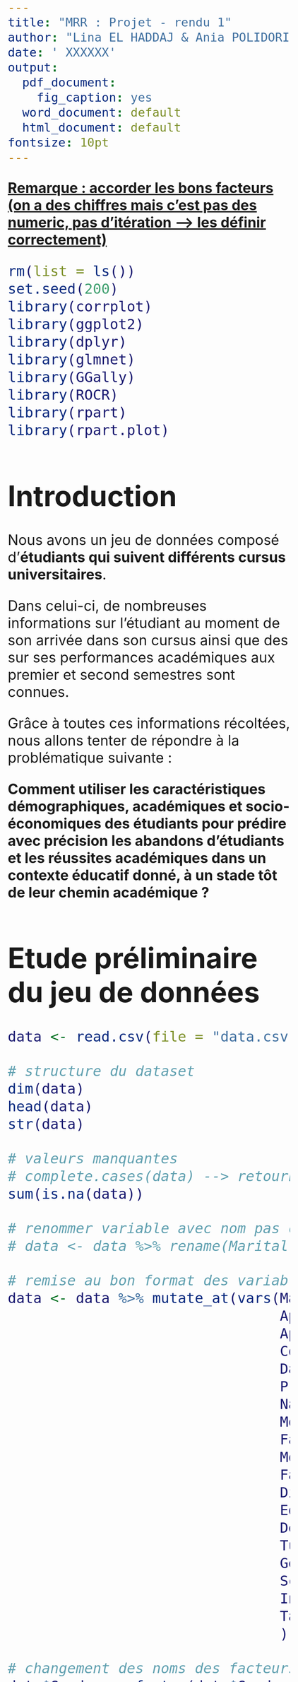 ---
title: "MRR : Projet - rendu 1"
author: "Lina EL HADDAJ & Ania POLIDORI"
date: ' XXXXXX'
output:
  pdf_document:
    fig_caption: yes
  word_document: default
  html_document: default
fontsize: 10pt
---

```{=html}
<style type="text/css">
  body .main-container{
   max-width: 1100px !important;
   width: 1100px !important;
  }
  body {
    max-width: 1100px !important;
    margin = auto;
    padding: 5em;
  }
  body, td{
    font-size: 2em;
  }
  code.r{
    font-size: 1em;
  }
  pre{
    font-size: 1em;
    color: #191970;
  }
</style>
```
[**Remarque : accorder les bons facteurs (on a des chiffres mais c'est pas des numeric, pas d'itération --\> les définir correctement)**]{.underline}

```{r setup, include=FALSE}
rm(list = ls())
set.seed(200)
library(corrplot)
library(ggplot2)
library(dplyr)
library(glmnet)
library(GGally)
library(ROCR)
library(rpart)
library(rpart.plot)
```


# Introduction

Nous avons un jeu de données composé d'**étudiants qui suivent différents cursus universitaires**. 

Dans celui-ci, de nombreuses informations sur l'étudiant au moment de son arrivée dans son cursus ainsi que des sur ses performances académiques aux premier et second semestres sont connues. 

Grâce à toutes ces informations récoltées, nous allons tenter de répondre à la problématique suivante : 

**Comment utiliser les caractéristiques démographiques, académiques et socio-économiques des étudiants pour prédire avec précision les abandons d'étudiants et les réussites académiques dans un contexte éducatif donné, à un stade tôt de leur chemin académique ?**


# Etude préliminaire du jeu de données

```{r, include=FALSE}
data <- read.csv(file = "data.csv", sep = ';', header = TRUE)

# structure du dataset
dim(data)
head(data)
str(data)

# valeurs manquantes
# complete.cases(data) --> retourne TRUE pour chaque case non vide
sum(is.na(data))

# renommer variable avec nom pas clair car problème d'importation sur un des pc
# data <- data %>% rename(Marital.status = ï..Marital.status)

# remise au bon format des variables à facteurs
data <- data %>% mutate_at(vars(Marital.status,
                                Application.mode,
                                Application.order,
                                Course,
                                Daytime.evening.attendance.,
                                Previous.qualification, 
                                Nacionality,
                                Mother.s.qualification,
                                Father.s.qualification,
                                Mother.s.occupation,
                                Father.s.occupation,
                                Displaced,
                                Educational.special.needs,
                                Debtor,
                                Tuition.fees.up.to.date, 
                                Gender,
                                Scholarship.holder,
                                International, 
                                Target
                                ), as.factor) 

# changement des noms des facteurs du genre (pour que ce soit plus intuitif dans les analyses)
data$Gender <- factor(data$Gender, labels=c("F", "M"))

```


Notre jeu de données est composé de **37 variables** et de **4424 observations**, dont chacune qui représente un étudiant et chaque variable une information sur cet étudiant, **sans valeurs manquantes**. 

A l'importation du jeu de données, toutes les variables ont été importées sous format numérique. Mais la plupart d'entre elles sont des variables catégorielles, on leur a donc accordé les bons facteurs. 

## Choix de la variable cible 

La variable cible choisie pour notre analyse est dérivée de la variable `Target`, qui représente le résultat académique des étudiants à la fin de la durée normale du cursus. Cette variable est formulée comme une tâche de classification à trois catégories, distinguant entre les étudiants qui ont abandonné (`dropout`), ceux qui sont inscrits (`enrolled`), et ceux qui ont obtenu leur diplôme (`graduate`).

Afin de simplifier la tâche de prédiction, nous avons créé une variable binaire, `Ybin`, où les étudiants diplômés sont représentés par 1, et les étudiants inscrits ou ayant abandonné par 0. Cette approche nous permet de concentrer notre modèle sur la prédiction de la réussite académique à la fin de la durée normale du cursus, en distinguant de manière binaire entre les étudiants qui obtiennent leur diplôme et ceux qui n'atteignent pas cet objectif, simplifiant ainsi la complexité de la tâche de classification initiale à trois catégories.

```{r, include=FALSE}
# création de la nouvelle variable cible
data$Ybin <- factor(ifelse(data$Target == "Graduate", 1, 0))

# graphique des proportions de la variable cible
ggplot(data = data, aes(x = "", fill = Ybin))+
  geom_bar(position = "fill",width = 1, color="white")+
  coord_polar("y")+
  scale_y_continuous(labels = scales::percent)+
  labs(title = "Distribution des étudiants étant graduate ou non", x="",y="")+
  scale_fill_discrete(name="Graduate", 
                      labels = c("Non", "Oui"))+
  theme_minimal() +
  theme(axis.title = element_blank())
```



## Statistiques descriptives

**Corrélations positives significatives :**

- Entre les notes de qualification précédente et les notes d'admission ($0.58$)
- Entre les variables liées aux unités d'enseignement du premier semestre et celles du deuxième semestre, indiquant une **cohérence dans la performance académique d'un semestre à l'autre**

**Corrélations négatives significatives :**

- Entre l'âge à l'inscription et les notes du premier semestre ($-0.16$), suggérant que **les étudiants plus jeunes ont tendance à obtenir de meilleures notes au premier semestre**.
- Entre le taux de chômage et le produit intérieur brut ($-0.34$), indiquant une relation inverse entre ces deux variables économiques.

```{r}
numeric_data <- cbind(data$Ybin, data[, sapply(data, is.numeric)])
colnames(numeric_data)[1] <- "Ybin"

# Calculer la matrice de corrélation
correlation_matrix <- cor(numeric_data %>% select(-Ybin))

# Vérifier les noms de colonnes
colnames(correlation_matrix)

# Tracer la matrice de corrélation avec corrplot
corrplot(correlation_matrix,
         tl.cex = 0.7, # Ajuster la taille des étiquettes
         title = "Matrice de Corrélation", # Ajouter un titre
         tl.srt = 45, # Incliner les étiquettes à 45 degrés
         width = 30, height = 30) # Ajuster la taille du graphique
```


```{r}
summary(data)
```

```{r, echo=FALSE}
sequence=c(2:4, 5:7, 8:10, 11:13, 14:16, 17:19)
par(mfrow = c(3,6))
for(i in sequence){
  boxplot(numeric_data[ , i] ~ Ybin, data=numeric_data,
       main = colnames(numeric_data)[i], xlab="Graduate", ylab = "Valeurs", cex.main = 0.5)
}
```

On a pu déjà observer les variables quantitatives de notre jeu de données par rapport à notre variable cible, afin de voir s'il y avait potentiellement un lien entre ces variables et la graduation. 

On peut par exemple voir que les variables **Curricular.units.1st.sem.grade** et **Curricular.units.2nd.sem.grade** qui représentent respectivement la moyenne de l'étudiant (entre $0$ et $20$) aux premier et second semestres, et **Curricular.units.2nd.sem.approved** qui représente le nombre d'unités d'enseignement (UE) validées au premier semestre, semblent avoir des valeurs ainsi que des médianes **très différentes en fonction de si l'étudiant a eu son diplôme à la fin de son cursus ou non**.



```{r}
# proportions de la variable Gender
round(prop.table(table(data$Gender)) * 100, 2)
```

```{r}
# calcul des pourcentages de la variable Gender en fonction de Ybin
percentages_gender <- data %>%
  count(Gender, Ybin) %>%
  group_by(Gender) %>%
  mutate(percentage = n / sum(n))

# graphique de la relation entre Ybin et Gender
ggplot(data, aes(x = Gender, fill = Ybin)) +
  geom_bar(position = "fill") +
  geom_text(data = percentages_gender,
            aes(label = scales::percent(percentage),
                y = percentage),
            position = position_fill(vjust = 0.5),
            show.legend = FALSE) +
  labs(title = "Relation entre le genre et la réussite académique",
       x = "Genre",
       y = "Pourcentage d'étudiants")+
  scale_fill_discrete(name = "Diplômé", labels=c("Non", "Oui"))+
  scale_y_continuous(labels = scales::percent)+
  theme_minimal()
```

Ensuite, parmi toutes les variables catégorielles du jeu de données, nous avons également analysé visuellement s'il semble y avoir une relation entre celles-ci et notre variable cible. 
   
Nous avons par exemple le genre des étudiants, dont $64,83\%$ sont des femmes et $35,17\%$ sont des hommes. 
   
Nous pouvons observer que **le genre semble avoir un lien avec la réussite académique de l'étudiant**. En effet, $35,2\%$ des hommes ne sont pas diplômés contre $57,9\%$ des femmes. 



```{r}
# proportions de la variable Scholarship.holder
round(prop.table(table(data$Scholarship.holder)) * 100, 2)
```

```{r}
# calcul des pourcentages de la variable Scholarship.holder en fonction de sYbin
percentages_scholarship <- data %>%
  count(Scholarship.holder, Ybin) %>%
  group_by(Scholarship.holder) %>%
  mutate(percentage = n / sum(n))

# graphique de la relation entre Ybin et Scholarship.holder
ggplot(data, aes(x = Scholarship.holder, fill = Ybin)) +
  geom_bar(position = "fill") +
  geom_text(data = percentages_scholarship,
            aes(label = scales::percent(percentage),
                y = percentage),
            position = position_fill(vjust = 0.5),
            show.legend = FALSE) +
  labs(title = "Relation entre la réussite académique et si l'étudiant est boursier",
       x = "Boursier",
       y = "Pourcentage d'étudiants")+
  scale_fill_discrete(name = "Diplômé", labels=c("Non", "Oui"))+
  scale_y_continuous(labels = scales::percent)+
  scale_x_discrete(labels = c("Non", "Oui"))+
  theme_minimal()
```


Nous avons également pu observer un **lien entre le statut boursier des étudiants et leur réussite académique**. $75,16\%$ des étudiants ne sont pas boursiers tandis que $24,84\%$ le sont. 
    
Nous pouvons donc nous demander si le fait d'avoir une bourse est un facteur permettant de prédire si l'étudiant va ou non être diplômé : seulement $24\%$ des étudiants boursiers ne sont pas diplômés, tandis que $59\%$ de notre population d'étudiants non boursiers ne l'est pas. 





# Modélisation 

Après ces analyses sur nos variables, nous allons maintenant tenter de modéliser nos données afin d'expliquer notre variable cible. 

Pour ceci, nous allons effectuer un modèle logistique complet, c'est-à-dire prenant en compte toutes les variables du jeu de données. Cette modélisation complète nous permettra déjà de savoir si au moins une des variables est significative dans notre modèle, et donc s'il est pertinent de tenter de modéliser la variable cible avec au moins une de ces variables prédictives. 

```{r}
data <- data %>% select(-Target)
mod_log <- glm(Ybin ~ . , data, family = binomial)
summary(mod_log)
```

On peut observer que plusieurs des variables présentes dans ce modèle ont une p-value < $\alpha = 5\%$ , tels que `Curricular.units.2nd.sem..approved.` ou `Tuition.fees.up.to.date`. 


# Echantillonnage 

On créé un échantillon apprentissage (train) avec $70\%$ du jeu de données initial et un échantillon test avec $30\%$ du jeu de données initial. Pour cela, on split le data set de façon aléatoire. 

```{r}
# échantillon train
# sort(sample(nrow(data), floor(nrow(data) * 0.75)))

indices <- sample(1:nrow(data), size = 0.70 * nrow(data))
train_set <- data[indices,]
```


```{r}
#échantillon test
test_set <- data[-indices,]
```


```{r}
summary(train_set)
summary(test_set)
```



# Régression RIDGE 

## Modélisation 

Afin de pouvoir effectuer la régression logistique RIDGE sur notre jeu de données, on va devoir transformer toutes nos variables factorielles en variables binaires car la régression RIDGE ajoute une pénalité aux coefficients du modèle, et cette pénalité est définie en terme de valeurs numériques des coefficients. 

```{r}
# jeu x_train avec toutes les variables factorielles transformées en binaire, sans la variable cible
x_train <- model.matrix(Ybin ~ . -1 , data = train_set)
x_test <- model.matrix(Ybin ~ . -1 , data = test_set)

# régression logistique RIDGE
mod_ridge <- glmnet(x = x_train , y = train_set$Ybin, family = "binomial", alpha = 0)

# pour avoir les coefficients de la régression, pour chacun des 100 lambdas pris 
# coef.glmnet(mod_ridge)
```

$\lambda$ est l'hyperparamètre dans une régression RIDGE. C'est le paramètre qui sert à pénaliser la fonction de coût, et qui sert donc à éviter le sur-entraînement (*overfitting*)

Quand on effectue la régression RIDGE avec la commande `glmnet`, on obtient un objet contenant plusieurs informations. Nous n'avons pas spécifié de valeur de $\lambda$, cet objet va donc contenir 100 valeurs de $\lambda$ différentes. Pour chacun de ces $\lambda$, nous allons avoir les coefficients associés après la pénalisation. 

La régression RIDGE ne va pas vraiment servir à faire de la sélection de variables, mais plutôt à enlever la multi colinéarité des variables, en minimisant l'erreur de prédiction tout en homogéinisant les valeurs des paramètres. 

```{r}
# graphique des coefficients en fonction des log des lambdas 
plot(mod_ridge, xvar = "lambda")
```

**graphique à expliquer**


## Cross validation

On effectue la validation croisée avec la commande `cv.glmnet`. Cela va permettre de partitionner les données en plusieurs sous-ensembles grâce à la méthode des **k-folds**. Cette méthode divise les données en plis (*folds*) de taille égale. On utilisera les données d'entraînement pour cela. 

Pour chaque pli, la validation croisée va ajuster le modèle sur les *k-1* plis restants (*ensemble d'entraînement*) et évalué sur le pli retenu (*ensemble de validation*). Ce processus est répété *k* fois, chaque pli servant une fois comme ensemble de validation. 

La validation croisée va permettre de trouver le $\lambda$ optimal, cest-à-dire le $\lambda$ qui maximise les performances moyennes sur les ensembles de validation, c'est à dire sur tous les plis.

Avec cette commande, le $\lambda$ choisi est celui qui minimise la déviance binomiale. 
**déviance binomiale à expliquer**

```{r}
# cross validation
# 10 k folds par défaut 
cv_ridge <- cv.glmnet(x = x_train, y = train_set$Ybin, family = "binomial", alpha = 0)

# lambda optimal
best_lambda_ridge <- cv_ridge$lambda.min
best_lambda_ridge
```

```{r}
# graphique de la déviance binomiale en fonction des log lambda
plot(cv_ridge)
abline(v = log(best_lambda_ridge), col = "blue", lty = 2, lwd = 2)
```

Il s'agit d'un graphique représentant tous les $\lambda$ qui ont été testés avec notre cross validation, en affichant leur log, par rapport à la déviance binomiale. 



## Prédictions sur l'échantillon test

```{r}
# Prédiction des probabilités
pred_probs_ridge <- predict(mod_ridge, newx = x_test, s = best_lambda_ridge, type = "response")

# Transformer les probabilités en prédictions binaires (0 ou 1)
# seuil S = 0.5
pred_classes_ridge <- ifelse(pred_probs_ridge > 0.5, 1, 0)

# Affichage des prédictions
result_ridge <- data.frame(Prédiction = pred_classes_ridge, Probabilités = pred_probs_ridge)
result_ridge
```



## Performances 

### Courbes ROC et AUC

On va ensuite calculer l'AUC. C'est une mesure de performance permettant de mesurer le pouvoir prédictif du modèle. Elle peut se situer entre 1 et 0.5 : plus l'AUC est proche de 1, plus la qualité de prédiction du modèle est bien. Pour 0.5, on aura une prédiction aléatoire, ça sera une performance médiocre. 

On va également représenter la courbe ROC Cette courbe relie les points avec comme abscisse le taux de faux positifs (FPR) = 1-Spécifité au seuil S et en ordonnée la sensibilité (TPR) au seuil S, pour une grille de plusieurs seuils. 

```{r}
# Créez un objet de prédictions
pred_ridge <- prediction(pred_probs_ridge, test_set$Ybin)

# Évaluez les performances avec la courbe ROC
roc_perf_ridge <- performance(pred_ridge, measure="tpr", x.measure="fpr")

# courbe ROC
plot(roc_perf_ridge, colorize = TRUE, main = "Courbe ROC - Ensemble de test", print.cutoffs.at = seq(0, 1,by = 0.1), text.adj = c(1.2, 1.2), lwd = 3)
```

```{r}
# AUC
auc_ridge <- performance(pred_ridge, "auc")@y.values[[1]]
cat("AUC sur l'ensemble de test :", auc_ridge, "\n")
```

Cette valeur d'AUC est une indication positive de la capacité discriminante de notre modèle.
Un AUC de 0.92 suggère que le modèle a une excellente capacité à distinguer entre les étudiants qui réussissent et ceux qui échouent.
En d'autres termes, il est capable de classer correctement la plupart des étudiants en fonction des facteurs inclus dans le modèle.


### Matrice de confusion

```{r}
# Création de la matrice de confusion
conf_matrix_ridge <- addmargins(table(Prédiction = pred_classes_ridge, Réalité = test_set$Ybin))

# Affichage de la matrice de confusion
conf_matrix_ridge
```

-   **Vrais Positifs (VP) :** 578

    Cela représente le nombre d'étudiants pour lesquels le modèle a correctement prédit la réussite.

-   **Vrais** **Négatifs (VN) :** 548

    Cela représente le nombre d'étudiants pour lesquels le modèle a correctement prédit l'échec.

-   **Faux Positifs (FP) :** 69

    Cela signifie que le modèle a prédit à tort la réussite pour ces étudiants.

-   **Faux Négatifs (FN) :** 133

    Cela signifie que le modèle a omis de prédire la réussite pour ces étudiants.

Le modèle a une bonne capacité à prédire à la fois les succès (VP élevés) et les échecs (VN élevés).
Les faux positifs (prédire à tort le succès) sont relativement faibles, ce qui suggère que le modèle n'est pas trop optimiste dans ses prédictions.
Les faux négatifs (manquer la prédiction de réussite) sont plus élevés, indiquant que le modèle pourrait ne pas être aussi sensible à détecter les réussites.

```{r}
# Création d'une fonction pour afficher plusieurs métriques d'évaluation
evaluate_model <- function(actual, predicted) {
  confusion_matrix <- table(Prédiction = predicted, Réalité = actual)
  accuracy <- sum(diag(confusion_matrix)) / sum(confusion_matrix)
  precision <- confusion_matrix[2, 2] / sum(confusion_matrix[, 2])
  recall <- confusion_matrix[2, 2] / sum(confusion_matrix[2, ])
  f1_score <- 2 * (precision * recall) / (precision + recall)
  
  cat("Précision :", precision, "\n")
  cat("Rappel :", recall, "\n")
  cat("F-mesure :", f1_score, "\n")
  cat("Exactitude (Accuracy) :", accuracy, "\n")
  
  return(confusion_matrix)
}

# Utilisation de la fonction
conf_matrix_ridge <- evaluate_model(test_set$Ybin, pred_classes_ridge)
```

-   **Précision (Precision) : 0.8933539**

    Elle mesure la proportion de vrais positifs parmi les instances prédites comme positives.
    Dans votre cas, environ 89,34 % des étudiants prédits comme réussissant (diplômés) le sont réellement.

-   **Rappel (Recall) : 0.8129395**

    Également appelé sensibilité, il mesure la proportion de vrais positifs parmi toutes les instances réellement positives.
    Environ 81,29 % des étudiants réellement diplômés ont été correctement identifiés par le modèle.

-   **F-mesure : 0.8512518**

    C'est une moyenne harmonique de la précision et du rappel.
    Elle donne une mesure équilibrée entre les deux.
    Une valeur de 0,85 indique une bonne harmonie entre la précision et le rappel dans le modèle.

-   **Exactitude (Accuracy) : 0.8478916**

    Elle mesure la proportion totale de prédictions correctes (vrais positifs + vrais négatifs).
    Environ 84,79 % de toutes les prédictions du modèle sont correctes.

# Régression LASSO

## Modélisation 

La régression LASSO va avoir tendance à mettre des coefficients à 0 et donc à faire de la sélection de variables. 

```{r}
# ajustement du modèle Lasso
mod_lasso <- glmnet(x = x_train, y = train_set$Ybin, family = "binomial", alpha = 1)

# Tracer les coefficients en fonction du logarithme des valeurs lambda
plot(mod_lasso, xvar = "lambda")
```


## Cross Validation 

```{r}
# Validation croisée pour trouver la valeur optimale de lambda
# 10 k folds par défaut
cv_lasso <- cv.glmnet(x = x_train, y = train_set$Ybin, family = "binomial", alpha = 1)

# Afficher la valeur optimale de lambda
best_lambda_lasso <- cv_lasso$lambda.min
cat("Lambda optimal :", best_lambda_lasso, "\n")
```

```{r}
# Tracer les métriques de performance validées croisées
plot(cv_lasso)
abline(v = log(best_lambda_lasso), col = "blue", lty = 2, lwd = 2)
```




```{r}
# Extraire les coefficients pour la valeur optimale de lambda
coefficients_lasso <- coef(cv_lasso, s = best_lambda_lasso)

# Afficher les coefficients
print(coefficients_lasso)
```

## Prédictions sur l'échantillon test

```{r}
# estimations des probabilités
pred_probs_lasso <- predict(mod_lasso, newx = x_test, s = best_lambda_lasso, type = "response")

# Transformer les probabilités en prédictions binaires (0 ou 1)
# pour décision
# seuil S = 0.5
pred_classes_lasso <- ifelse(pred_probs_lasso > 0.5, 1, 0)

# Affichage des prédictions
result_lasso <- data.frame(Prédiction = pred_classes_lasso, Probabilités = pred_probs_lasso)
result_lasso
```


## Performances

### Courbe ROC et AUC

```{r}
# Créez un objet de prédictions
pred_lasso <- prediction(pred_probs_lasso, test_set$Ybin)

# Évaluez les performances avec la courbe ROC
roc_perf_lasso <- performance(pred_lasso, measure="tpr", x.measure="fpr")

# courbe ROC
plot(roc_perf_lasso, colorize = TRUE, main = "Courbe ROC - Ensemble de test", print.cutoffs.at = seq(0, 1,by = 0.1), text.adj = c(1.2, 1.2), lwd = 3)
```

```{r}
# AUC
auc_lasso <- performance(pred_lasso, "auc")@y.values[[1]]
cat("AUC sur l'ensemble de test :", auc_lasso, "\n")
```


### Matrice de confusion

```{r}
# Création de la matrice de confusion
conf_matrix_lasso <- addmargins(table(Prédiction = pred_classes_lasso, Réalité = test_set$Ybin))

# Affichage de la matrice de confusion
conf_matrix_lasso
```

```{r}
# Utilisation de la fonction
conf_matrix_lasso <- evaluate_model(test_set$Ybin, pred_classes_lasso)
```




# Régression Logistique

```{r}
# Ajuster le modèle de régression logistique
mod_logistic <- glm(Ybin ~ ., data = train_set, family = "binomial")

# Résumé du modèle
summary(mod_logistic)
```


```{r}
# Liste des noms de colonnes catégorielles
categorical_columns <- c("Marital.status", "Application.mode", "Application.order", "Course", "Daytime.evening.attendance.", "Previous.qualification", "Nacionality", "Mother.s.qualification", "Father.s.qualification", "Mother.s.occupation", "Father.s.occupation", "Displaced", "Educational.special.needs", "Debtor", "Tuition.fees.up.to.date", "Gender", "Scholarship.holder", "International", "Ybin")

# Aligner les niveaux pour toutes les variables catégorielles
for (col in categorical_columns) {
  test_set[[col]] <- factor(test_set[[col]], levels = levels(train_set[[col]]))
}

# predicted_test_logistic <- predict(mod_logistic, type = "response", newdata = test_set)
# pose problème, j'ai pas réussi à corriger l'erreur
```


# Étude des plus proches voisins ou k-NN

```{r}
# Supposons que votre dataframe s'appelle "data"
# Choisissez les variables pertinentes
selected_vars <- c("Previous.qualification")

# Créez un sous-ensemble avec les variables sélectionnées
subset_data <- data[, c(selected_vars, "Ybin")]

# Construisez l'arbre de classification
tree_model <- rpart(Ybin ~ ., data = subset_data, method = "class")

# Visualisez l'arbre avec des informations détaillées
rpart.plot(tree_model, extra = 101, under = TRUE, type = 2, fallen.leaves = TRUE)

```